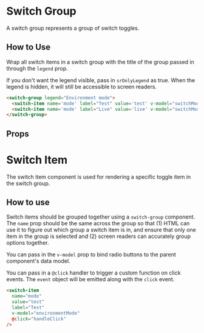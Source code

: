 
# Switch Group

A switch group represents a group of switch toggles.

<Preview>
  <Story id="components-switch-group--primary" />
</Preview>

## How to Use

Wrap all switch items in a switch group with the title of the group passed in through the `legend` prop. 

If you don't want the legend visible, pass in `srOnlyLegend` as true. When the legend is hidden, it will still be accessible to screen readers.

```html
<switch-group legend="Environment mode">
  <switch-item name='mode' label="Test" value='test' v-model="switchModel" />
  <switch-item name='mode' label="Live" value='live' v-model="switchModel" />
</switch-group>
```

## Props

<ArgsTable story={PRIMARY_STORY} />

# Switch Item

The switch item component is used for rendering a specific toggle item in the switch group. 

## How to use

Switch items should be grouped together using a `switch-group` component. The `name` prop should be the same across the group so that (1) HTML can use it to figure out which group a switch item is in, and ensure that only one item in the group is selected and (2) screen readers can accurately group options together.

You can pass in the `v-model` prop to bind radio buttons to the parent component's data model.

You can pass in a `@click` handler to trigger a custom function on click events. The `event` object will be emitted along with the `click` event.

```html
<switch-item
  name="mode"
  value="test"
  label="Test"
  v-model="environmentMode"
  @click="handleClick"
/>
```
